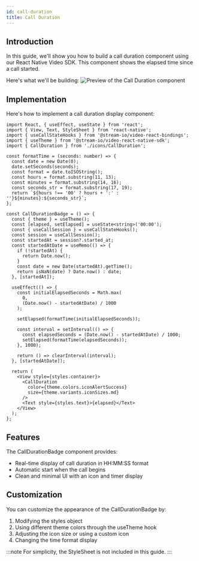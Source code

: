```yaml
---
id: call-duration
title: Call Duration
---
```


## Introduction

In this guide, we'll show you how to build a call duration component using our React Native Video SDK. This component shows the elapsed time since a call started.

Here's what we'll be building:
![Preview of the Call Duration component](../assets/05-ui-cookbook/call-duration/duration-badge.png)

## Implementation

Here's how to implement a call duration display component:

```tsx
import React, { useEffect, useState } from 'react';
import { View, Text, StyleSheet } from 'react-native';
import { useCallStateHooks } from '@stream-io/video-react-bindings';
import { useTheme } from '@stream-io/video-react-native-sdk';
import { CallDuration } from './icons/CallDuration';

const formatTime = (seconds: number) => {
  const date = new Date(0);
  date.setSeconds(seconds);
  const format = date.toISOString();
  const hours = format.substring(11, 13);
  const minutes = format.substring(14, 16);
  const seconds_str = format.substring(17, 19);
  return `${hours !== '00' ? hours + ':' : ''}${minutes}:${seconds_str}`;
};

const CallDurationBadge = () => {
  const { theme } = useTheme();
  const [elapsed, setElapsed] = useState<string>('00:00');
  const { useCallSession } = useCallStateHooks();
  const session = useCallSession();
  const startedAt = session?.started_at;
  const startedAtDate = useMemo(() => {
    if (!startedAt) {
      return Date.now();
    }
    const date = new Date(startedAt).getTime();
    return isNaN(date) ? Date.now() : date;
  }, [startedAt]);

  useEffect(() => {
    const initialElapsedSeconds = Math.max(
      0,
      (Date.now() - startedAtDate) / 1000
    );

    setElapsed(formatTime(initialElapsedSeconds));

    const interval = setInterval(() => {
      const elapsedSeconds = (Date.now() - startedAtDate) / 1000;
      setElapsed(formatTime(elapsedSeconds));
    }, 1000);

    return () => clearInterval(interval);
  }, [startedAtDate]);

  return (
    <View style={styles.container}>
      <CallDuration
        color={theme.colors.iconAlertSuccess}
        size={theme.variants.iconSizes.md}
      />
      <Text style={styles.text}>{elapsed}</Text>
    </View>
  );
};
```

## Features

The CallDurationBadge component provides:

- Real-time display of call duration in HH:MM:SS format
- Automatic start when the call begins
- Clean and minimal UI with an icon and timer display

## Customization

You can customize the appearance of the CallDurationBadge by:

1. Modifying the styles object
2. Using different theme colors through the useTheme hook
3. Adjusting the icon size or using a custom icon
4. Changing the time format display

:::note
For simplicity, the StyleSheet is not included in this guide.
:::
